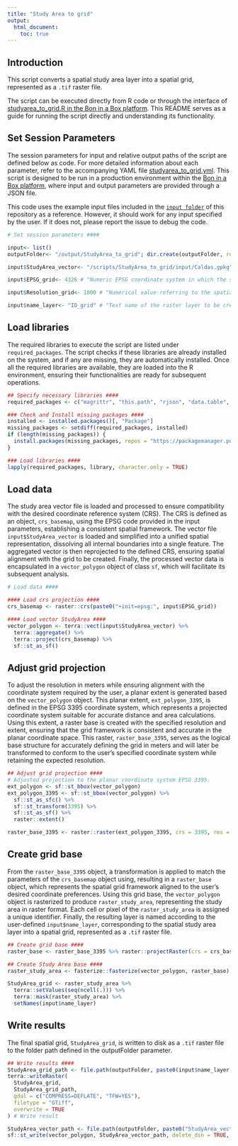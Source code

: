 ```yaml
---
title: "Study Area to grid"
output:
  html_document:
    toc: true
---
```


## Introduction

This script converts a spatial study area layer into a spatial grid, represented as a `.tif` raster file.

The script can be executed directly from R code or through the interface of [studyarea_to_grid.R in the Bon in a Box platform](studyarea_to_grid.R). This README serves as a guide for running the script directly and understanding its functionality.

## Set Session Parameters
The session parameters for input and relative output paths of the script are defined below as code. For more detailed information about each parameter, refer to the accompanying YAML file [studyarea_to_grid.yml](studyarea_to_grid.yml). This script is designed to be run in a production environment within the [Bon in a Box platform](https://github.com/GEO-BON/bon-in-a-box-pipelines), where input and output parameters are provided through a JSON file.

This code uses the example input files included in the [`input folder`](input) of this repository as a reference. However, it should work for any input specified by the user. If it does not, please report the issue to debug the code.

```r
# Set session parameters ####

input<- list()
outputFolder<- "/output/StudyArea_to_grid"; dir.create(outputFolder, recursive = TRUE)

input$StudyArea_vector<- "/scripts/StudyArea_to_grid/input/Caldas.gpkg" # Text string with the path location for the spatial file containing the study area boundaries. Accepted file types include shapefile (.shp), GeoJSON (.json) or  GeoPackage (.gpkg).

input$EPSG_grid<- 4326 # "Numeric EPSG coordinate system in which the study grid will be projected. Must be a valid EPSG code that defines the coordinate reference system to ensure proper spatialization. EPSG website at https://epsg.org/home.html"

input$Resolution_grid<- 1000 # "Numerical value referring to the spatial resolution (pixel size) in square meters to create a grid of the study area."

input$name_layer<- "ID_grid" # "Text name of the raster layer to be created."

``` 

## Load libraries
The required libraries to execute the script are listed under `required_packages`. The script checks if these libraries are already installed on the system, and if any are missing, they are automatically installed. Once all the required libraries are available, they are loaded into the R environment, ensuring their functionalities are ready for subsequent operations.

```r
## Specify necessary libraries ####
required_packages <- c("magrittr", "this.path", "rjson", "data.table", "dplyr", "sf", "fasterize", "terra", "raster")
```

```r
### Check and Install missing packages ####
installed <- installed.packages()[, "Package"]
missing_packages <- setdiff(required_packages, installed)
if (length(missing_packages)) {
  install.packages(missing_packages, repos = "https://packagemanager.posit.co/cran/__linux__/jammy/latest", dependencies = TRUE)
}

### Load libraries ####
lapply(required_packages, library, character.only = TRUE)
```

## Load data

The study area vector file is loaded and processed to ensure compatibility with the desired coordinate reference system (CRS). The CRS is defined as an object, `crs_basemap`, using the EPSG code provided in the input parameters, establishing a consistent spatial framework. The vector file `input$StudyArea_vector` is loaded and simplified into a unified spatial representation, dissolving all internal boundaries into a single feature. The aggregated vector is then reprojected to the defined CRS, ensuring spatial alignment with the grid to be created. Finally, the processed vector data is encapsulated in a `vector_polygon` object of class `sf`, which will facilitate its subsequent analysis.

```r
# Load data ####

#### Load crs projection ####
crs_basemap <- raster::crs(paste0("+init=epsg:", input$EPSG_grid))

#### Load vector StudyArea ####
vector_polygon <- terra::vect(input$StudyArea_vector) %>% 
  terra::aggregate() %>% 
  terra::project(crs_basemap) %>% 
  sf::st_as_sf()
```

## Adjust grid projection
To adjust the resolution in meters while ensuring alignment with the coordinate system required by the user, a planar extent is generated based on the `vector_polygon` object. This planar extent, `ext_polygon_3395`, is defined in the EPSG 3395 coordinate system, which represents a projected coordinate system suitable for accurate distance and area calculations. Using this extent, a raster base is created with the specified resolution and extent, ensuring that the grid framework is consistent and accurate in the planar coordinate space. This raster, `raster_base_3395`, serves as the logical base structure for accurately defining the grid in meters and will later be transformed to conform to the user's specified coordinate system while retaining the expected resolution.

```r
## Adjust grid projection ####
# Adjusted projection to the planar coordinate system EPSG 3395.
ext_polygon <- sf::st_bbox(vector_polygon)
ext_polygon_3395 <- sf::st_bbox(vector_polygon) %>% 
  sf::st_as_sfc() %>% 
  sf::st_transform(3395) %>% 
  sf::st_as_sf() %>% 
  raster::extent()

raster_base_3395 <- raster::raster(ext_polygon_3395, crs = 3395, res = input$Resolution_grid)
```

## Create grid base
From the `raster_base_3395` object, a transformation is applied to match the parameters of the `crs_basemap` object using, resulting in a `raster_base` object, which represents the spatial grid framework aligned to the user's desired coordinate preferences. Using this grid base, the `vector_polygon` object is rasterized to produce `raster_study_area`, representing the study area in raster format. Each cell or pixel of the `raster_study_area` is assigned a unique identifier. Finally, the resulting layer is named according to the user-defined `input$name_layer`, corresponding to the spatial study area layer into a spatial grid, represented as a `.tif` raster file.

```r
## Create grid base ####
raster_base <- raster_base_3395 %>% raster::projectRaster(crs = crs_basemap)

## Create Study Area base ####
raster_study_area <- fasterize::fasterize(vector_polygon, raster_base) %>% terra::rast()

StudyArea_grid <- raster_study_area %>% 
  terra::setValues(seq(ncell(.))) %>% 
  terra::mask(raster_study_area) %>% 
  setNames(input$name_layer)
```


## Write results
The final spatial grid, `StudyArea_grid`, is written to disk as a `.tif` raster file to the folder path defined in the outputFolder parameter. 

```r
## Write results ####
StudyArea_grid_path <- file.path(outputFolder, paste0(input$name_layer, ".tif")) # Define the file path 
terra::writeRaster(
  StudyArea_grid, 
  StudyArea_grid_path, 
  gdal = c("COMPRESS=DEFLATE", "TFW=YES"), 
  filetype = "GTiff", 
  overwrite = TRUE
) # Write result

StudyArea_vector_path <- file.path(outputFolder, paste0("StudyArea_vector", "GeoJSON")) # Define the file path 
sf::st_write(vector_polygon, StudyArea_vector_path, delete_dsn = TRUE, driver = "GeoJSON")
```


